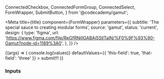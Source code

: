   ConnectedCheckbox,
  ConnectedFormGroup,
  ConnectedSelect,
  FormWrapper,
  SubmitButton,
} from '@codecademy/gamut';


<Meta
  title={title}
  component={FormWrapper}
  parameters={{
    subtitle: 'The special sauce to creating modular forms',
    source: 'gamut',
    status: 'current',
    design: {
      type: 'figma',
      url:
        'https://www.figma.com/file/ReGfRNillGABAj5SlITalN/%F0%9F%93%90-Gamut?node-id=1189%3A0',
    },
  }}
/>

<HEY />

<Canvas>
  <Story
    name="FormWrapper"
    args={{ validation: 'onSubmit', resetOnSubmit: true }}
  >
    {(args) => (
      <FormWrapper
        onSubmit={(values) => console.log(values)}
        defaultValues={{ 'this-field': true, 'that-field': 'three' }}
      >
        <ConnectedFormGroup
          name="this-field"
          label="hi"
          size="large"
          spacing="tight"
        >
          <ConnectedCheckbox
            label="check me out"
            name="this-field"
            htmlFor="this-field"
            validation={{ required: 'check it...' }}
          />
        </ConnectedFormGroup>
        <ConnectedFormGroup name="that-field" label="hey" size="large">
          <ConnectedSelect
            label="check me out"
            name="that-field"
            htmlFor="that-field"
            validation={{
              pattern: {
                value: /^(?:(?!zero).)*$/,
                message: 'zero to hero',
              },
            }}
            options={['zero', 'one', 'two', 'three']}
          />
        </ConnectedFormGroup>
        <SubmitButton mt={8}>submit!!!</SubmitButton>
      </FormWrapper>
    )}
  </Story>
</Canvas>

<PropsTable of={FormWrapper} />

### Inputs
